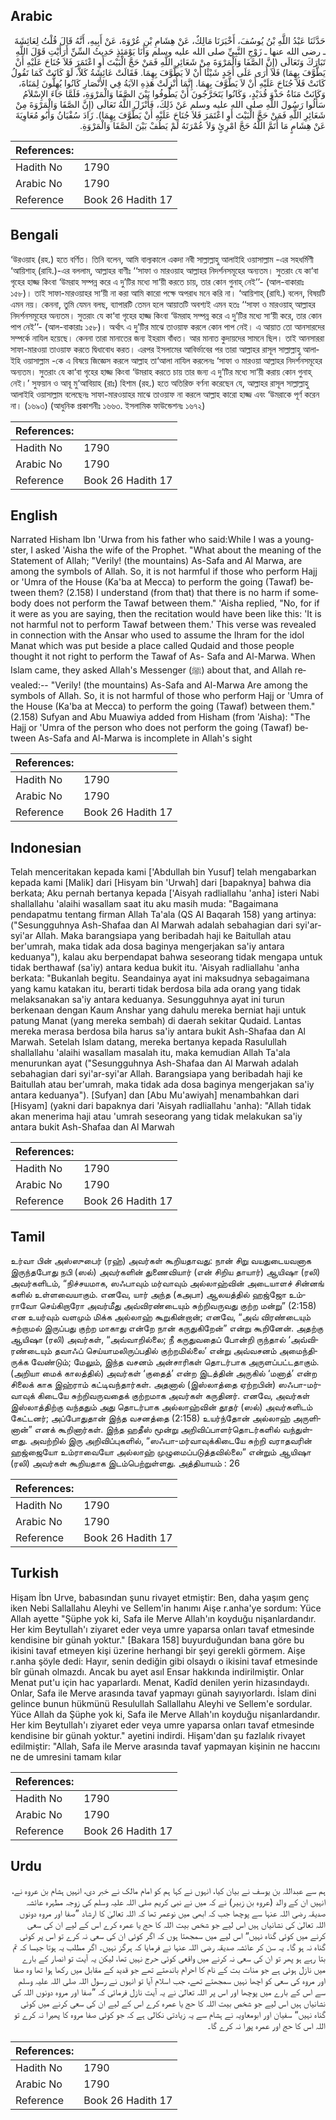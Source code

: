 ## Arabic


<div dir="rtl" lang="ar" style={{fontSize:'larger',backgroundColor:'#f8f9fa',padding:20}}>
حَدَّثَنَا عَبْدُ اللَّهِ بْنُ يُوسُفَ، أَخْبَرَنَا مَالِكٌ، عَنْ هِشَامِ بْنِ عُرْوَةَ، عَنْ أَبِيهِ، أَنَّهُ قَالَ قُلْتُ لِعَائِشَةَ ـ رضى الله عنها ـ زَوْجِ النَّبِيِّ صلى الله عليه وسلم وَأَنَا يَوْمَئِذٍ حَدِيثُ السِّنِّ أَرَأَيْتِ قَوْلَ اللَّهِ تَبَارَكَ وَتَعَالَى ‏(‏إِنَّ الصَّفَا وَالْمَرْوَةَ مِنْ شَعَائِرِ اللَّهِ فَمَنْ حَجَّ الْبَيْتَ أَوِ اعْتَمَرَ فَلاَ جُنَاحَ عَلَيْهِ أَنْ يَطَّوَّفَ بِهِمَا‏)‏ فَلاَ أُرَى عَلَى أَحَدٍ شَيْئًا أَنْ لاَ يَطَّوَّفَ بِهِمَا‏.‏ فَقَالَتْ عَائِشَةُ كَلاَّ، لَوْ كَانَتْ كَمَا تَقُولُ كَانَتْ فَلاَ جُنَاحَ عَلَيْهِ أَنْ لاَ يَطَّوَّفَ بِهِمَا‏.‏ إِنَّمَا أُنْزِلَتْ هَذِهِ الآيَةُ فِي الأَنْصَارِ كَانُوا يُهِلُّونَ لِمَنَاةَ، وَكَانَتْ مَنَاةُ حَذْوَ قُدَيْدٍ، وَكَانُوا يَتَحَرَّجُونَ أَنْ يَطُوفُوا بَيْنَ الصَّفَا وَالْمَرْوَةِ، فَلَمَّا جَاءَ الإِسْلاَمُ سَأَلُوا رَسُولَ اللَّهِ صلى الله عليه وسلم عَنْ ذَلِكَ، فَأَنْزَلَ اللَّهُ تَعَالَى ‏(‏إِنَّ الصَّفَا وَالْمَرْوَةَ مِنْ شَعَائِرِ اللَّهِ فَمَنْ حَجَّ الْبَيْتَ أَوِ اعْتَمَرَ فَلاَ جُنَاحَ عَلَيْهِ أَنْ يَطَّوَّفَ بِهِمَا‏)‏‏.‏ زَادَ سُفْيَانُ وَأَبُو مُعَاوِيَةَ عَنْ هِشَامٍ مَا أَتَمَّ اللَّهُ حَجَّ امْرِئٍ وَلاَ عُمْرَتَهُ لَمْ يَطُفْ بَيْنَ الصَّفَا وَالْمَرْوَةِ‏.‏
</div>
<div style={{backgroundColor:'#f8f9fa',padding:20, marginBottom: 10}}><table> <thead> <tr> <th>References:</th> <th></th> </tr> </thead> <tbody><tr><td>Hadith No</td><td>1790</td></tr><tr><td>Arabic No</td><td>1790</td></tr><tr><td>Reference</td><td>Book 26 Hadith 17</td></tr></tbody></table></div>

## Bengali


<div dir="ltr" lang="bn" style={{fontSize:'larger',backgroundColor:'#f8f9fa',padding:20}}>
‘উরওয়াহ (রহ.) হতে বর্ণিত। তিনি বলেন, আমি বাল্যকালে একদা নবী সাল্লাল্লাহু আলাইহি ওয়াসাল্লাম -এর সহধর্মিণী ‘আয়িশাহ্ (রাযি.)-এর বললাম, আল্লাহর বাণীঃ ‘‘সাফা ও মারওয়াহ আল্লাহর নিদর্শনসমূহের অন্যতম। সুতরাং যে কা‘বা গৃহের হাজ্জ কিংবা ‘উমরাহ সম্পন্ন করে এ দু’টির মধ্যে সা‘য়ী করতে চায়, তার কোন গুনাহ্ নেই’’- (আল-বাকারাঃ ১৫৮)। তাই সাফা-মারওয়াহর সা‘য়ী না করা আমি কারো পক্ষে অপরাধ মনে করি না। ‘আয়িশাহ্ (রাযি.) বলেন, বিষয়টি এমন নয়। কেননা, তুমি যেমন বলছ, ব্যাপারটি তেমন হলে আয়াতটি অবশ্যই এমন হতঃ ‘‘সাফা ও মারওয়াহ্ আল্লাহর নিদর্শনসমূহের অন্যতম। সুতরাং যে কা‘বা গৃহের হাজ্জ কিংবা ‘উমরাহ সম্পন্ন করে এ দু’টির মধ্যে সা‘য়ী করে, তার কোন পাপ নেই’’- (আল-বাকারাঃ ১৫৮)। অর্থাৎ এ দু’টির মাঝে তাওয়াফ করলে কোন পাপ নেই। এ আয়াত তো আনসারদের সম্পর্কে নাযিল হয়েছে। কেননা তারা মানাতের জন্য ইহরাম বাঁধত। আর মানাত কুদায়দের সামনে ছিল। তাই আনসাররা সাফা-মারওয়া তাওয়াফ করতে দ্বিধাবোধ করত। এরপর ইসলামের আবির্ভাবের পর তারা আল্লাহর রাসূল সাল্লাল্লাহু আলাইহি ওয়াসাল্লাম -কে এ বিষয়ে জিজ্ঞেস করলে আল্লাহ তা‘আলা নাযিল করলেনঃ ‘সাফা ও মারওয়া আল্লাহর নিদর্শনসমূহের অন্যতম। সুতরাং যে কা‘বা গৃহের হাজ্জ কিংবা ‘উমরাহ করতে চায় তার জন্য এ দু’টির মধ্যে সা‘য়ী করায় কোন গুনাহ্ নেই।’ সুফয়ান ও আবূ মু‘আবিয়াহ (রাঃ) হিশাম (রহ.) হতে অতিরিক্ত বর্ণনা করেছেন যে, আল্লাহর রাসূল সাল্লাল্লাহু আলাইহি ওয়াসাল্লাম বলেছেনঃ সাফা-মারওয়াহর মাঝে তাওয়াফ না করলে আল্লাহ কারো হাজ্জ এবং ‘উমরাকে পূর্ণ করেন না। (১৬৯৩) (আধুনিক প্রকাশনীঃ ১৬৬৩. ইসলামিক ফাউন্ডেশনঃ ১৬৭২)
</div>
<div style={{backgroundColor:'#f8f9fa',padding:20, marginBottom: 10}}><table> <thead> <tr> <th>References:</th> <th></th> </tr> </thead> <tbody><tr><td>Hadith No</td><td>1790</td></tr><tr><td>Arabic No</td><td>1790</td></tr><tr><td>Reference</td><td>Book 26 Hadith 17</td></tr></tbody></table></div>

## English


<div dir="ltr" lang="en" style={{fontSize:'larger',backgroundColor:'#f8f9fa',padding:20}}>
Narrated Hisham Ibn 'Urwa from his father who said:While I was a youngster, I asked 'Aisha the wife of the Prophet. "What about the meaning of the Statement of Allah; "Verily! (the mountains) As-Safa and Al Marwa, are among the symbols of Allah. So, it is not harmful if those who perform Hajj or 'Umra of the House (Ka'ba at Mecca) to perform the going (Tawaf) between them? (2.158) I understand (from that) that there is no harm if somebody does not perform the Tawaf between them." 'Aisha replied, "No, for if it were as you are saying, then the recitation would have been like this: 'It is not harmful not to perform Tawaf between them.' This verse was revealed in connection with the Ansar who used to assume the Ihram for the idol Manat which was put beside a place called Qudaid and those people thought it not right to perform the Tawaf of As- Safa and Al-Marwa. When Islam came, they asked Allah's Messenger (ﷺ) about that, and Allah revealed:-- "Verily! (the mountains) As-Safa and Al-Marwa Are among the symbols of Allah. So, it is not harmful of those who perform Hajj or 'Umra of the House (Ka'ba at Mecca) to perform the going (Tawaf) between them." (2.158) Sufyan and Abu Muawiya added from Hisham (from 'Aisha): "The Hajj or 'Umra of the person who does not perform the going (Tawaf) between As-Safa and Al-Marwa is incomplete in Allah's sight
</div>
<div style={{backgroundColor:'#f8f9fa',padding:20, marginBottom: 10}}><table> <thead> <tr> <th>References:</th> <th></th> </tr> </thead> <tbody><tr><td>Hadith No</td><td>1790</td></tr><tr><td>Arabic No</td><td>1790</td></tr><tr><td>Reference</td><td>Book 26 Hadith 17</td></tr></tbody></table></div>

## Indonesian


<div dir="ltr" lang="id" style={{fontSize:'larger',backgroundColor:'#f8f9fa',padding:20}}>
Telah menceritakan kepada kami ['Abdullah bin Yusuf] telah mengabarkan kepada kami [Malik] dari [Hisyam bin 'Urwah] dari [bapaknya] bahwa dia berkata; Aku pernah bertanya kepada ['Aisyah radliallahu 'anha] isteri Nabi shallallahu 'alaihi wasallam saat itu aku masih muda: "Bagaimana pendapatmu tentang firman Allah Ta'ala (QS Al Baqarah 158) yang artinya: ("Sesungguhnya Ash-Shafaa dan Al Marwah adalah sebahagian dari syi'ar-syi'ar Allah. Maka barangsiapa yang beribadah haji ke Baitullah atau ber'umrah, maka tidak ada dosa baginya mengerjakan sa'iy antara keduanya"), kalau aku berpendapat bahwa seseorang tidak mengapa untuk tidak berthawaf (sa'iy) antara kedua bukit itu. 'Aisyah radliallahu 'anha berkata: "Bukanlah begitu. Seandainya ayat ini maksudnya sebagaimana yang kamu katakan itu, berarti tidak berdosa bila ada orang yang tidak melaksanakan sa'iy antara keduanya. Sesungguhnya ayat ini turun berkenaan dengan Kaum Anshar yang dahulu mereka berniat haji untuk patung Manat (yang mereka sembah) di daerah sekitar Qudaid. Lantas mereka merasa berdosa bila harus sa'iy antara bukit Ash-Shafaa dan Al Marwah. Setelah Islam datang, mereka bertanya kepada Rasulullah shallallahu 'alaihi wasallam masalah itu, maka kemudian Allah Ta'ala menurunkan ayat ("Sesungguhnya Ash-Shafaa dan Al Marwah adalah sebahagian dari syi'ar-syi'ar Allah. Barangsiapa yang beribadah haji ke Baitullah atau ber'umrah, maka tidak ada dosa baginya mengerjakan sa'iy antara keduanya"). [Sufyan] dan [Abu Mu'awiyah] menambahkan dari [Hisyam] (yakni dari bapaknya dari 'Aisyah radliallahu 'anha): "Allah tidak akan menerima haji atau 'umrah seseorang yang tidak melakukan sa'iy antara bukit Ash-Shafaa dan Al Marwah
</div>
<div style={{backgroundColor:'#f8f9fa',padding:20, marginBottom: 10}}><table> <thead> <tr> <th>References:</th> <th></th> </tr> </thead> <tbody><tr><td>Hadith No</td><td>1790</td></tr><tr><td>Arabic No</td><td>1790</td></tr><tr><td>Reference</td><td>Book 26 Hadith 17</td></tr></tbody></table></div>

## Tamil


<div dir="ltr" lang="ta" style={{fontSize:'larger',backgroundColor:'#f8f9fa',padding:20}}>
உர்வா பின் அஸ்ஸுபைர் (ரஹ்) அவர்கள் கூறியதாவது: நான் சிறு வயதுடையவனாக இருந்தபோது நபி (ஸல்) அவர்களின் துணைவியார் (என் சிறிய தாயார்) ஆயிஷா (ரலி) அவர்களிடம், “நிச்சயமாக, ஸஃபாவும் மர்வாவும் அல்லாஹ்வின் அடையாளச் சின்னங் களில் உள்ளவையாகும். எனவே, யார் அந்த (கஅபா) ஆலயத்தில் ஹஜ்ஜோ உம்ராவோ செய்கிறாரோ அவர்மீது அவ்விரண்டையும் சுற்றிவருவது குற்ற மன்று” (2:158) என உயர்வும் வளமும் மிக்க அல்லாஹ் கூறுகின்றான்; எனவே, “அவ் விரண்டையும் சுற்றாமல் இருப்பது குற்ற மாகாது என்றே நான் கருதுகிறேன்” என்று கூறினேன். அதற்கு ஆயிஷா (ரலி) அவர்கள், “அவ்வாறில்லை; நீ கருதுவதைப் போன்றி ருந்தால் ‘அவ்விரண்டையும் தவாஃப் செய்யாமலிருப்பதில் குற்றமில்லை’ என்று அவ்வசனம் அமைந்திருக்க வேண்டும்; மேலும், இந்த வசனம் அன்சாரிகள் தொடர்பாக அருளப்பட்டதாகும். (அறியா மைக் காலத்தில்) அவர்கள் ‘குதைத்’ என்ற இடத்தின் அருகில் ‘மனாத்’ என்ற சிலைக் காக இஹ்ராம் கட்டிவந்தார்கள். அதனால் (இஸ்லாத்தை ஏற்றபின்) ஸஃபா-மர்வாவுக் கிடையே சுற்றிவருவதைக் குற்றமாக அவர்கள் கருதினர். எனவே, அவர்கள் இஸ்லாத்திற்கு வந்ததும் அது தொடர்பாக அல்லாஹ்வின் தூதர் (ஸல்) அவர்களிடம் கேட்டனர்; அப்போதுதான் இந்த வசனத்தை (2:158) உயர்ந்தோன் அல்லாஹ் அருளினான்” எனக் கூறினார்கள். இந்த ஹதீஸ் மூன்று அறிவிப்பாளர்தொடர்களில் வந்துள்ளது. அவற்றில் இரு அறிவிப்புகளில், “ஸஃபா-மர்வாவுக்கிடையே சுற்றி வராதவரின் ஹஜ்ஜையோ உம்ராவையோ அல்லாஹ் முழுமைப்படுத்தவில்லை” என்றும் ஆயிஷா (ரலி) அவர்கள் கூறியதாக இடம்பெற்றுள்ளது. அத்தியாயம் : 26
</div>
<div style={{backgroundColor:'#f8f9fa',padding:20, marginBottom: 10}}><table> <thead> <tr> <th>References:</th> <th></th> </tr> </thead> <tbody><tr><td>Hadith No</td><td>1790</td></tr><tr><td>Arabic No</td><td>1790</td></tr><tr><td>Reference</td><td>Book 26 Hadith 17</td></tr></tbody></table></div>

## Turkish


<div dir="ltr" lang="tr" style={{fontSize:'larger',backgroundColor:'#f8f9fa',padding:20}}>
Hişam İbn Urve, babasından şunu rivayet etmiştir: Ben, daha yaşım genç iken Nebi Sallallahu Aleyhi ve Sellem'in hanımı Aişe r.anha'ye sordum: Yüce Allah ayette "Şüphe yok ki, Safa ile Merve Allah'ın koydu­ğu nişanlardandır. Her kim Beytullah'ı ziyaret eder veya umre yaparsa onları tavaf etmesinde kendisine bir günah yoktur." [Bakara 158] buyurduğundan bana göre bu ikisini tavaf etmeyen kişi üzerine herhangi bir şeyi gerekli görmem. Aişe r.anha şöyle dedi: Hayır, senin dediğin gibi olsaydı o ikisini tavaf etmesinde bîr günah olmazdı. Ancak bu ayet asıl Ensar hakkında indirilmiştir. Onlar Menat put'u için hac yaparlardı. Menat, Kadîd denilen yerin hizasındaydı. Onlar, Safa ile Merve arasında tavaf yapmayı günah sayıyorlardı. İslam dini gelince bunun hükmünü Resulullah Sallallahu Aleyhi ve Sellem'e sordular. Yüce Allah da Şüphe yok ki, Safa ile Merve Allah'ın koyduğu nişanlardandır. Her kim Beytullah'ı ziyaret eder veya umre yaparsa onları tavaf etmesinde kendisine bir günah yoktur." ayetini indirdi. Hişam'dan şu fazlalık rivayet edilmiştir: "Allah, Safa ile Merve arasında tavaf yapmayan kişinin ne haccını ne de umresini tamam kılar
</div>
<div style={{backgroundColor:'#f8f9fa',padding:20, marginBottom: 10}}><table> <thead> <tr> <th>References:</th> <th></th> </tr> </thead> <tbody><tr><td>Hadith No</td><td>1790</td></tr><tr><td>Arabic No</td><td>1790</td></tr><tr><td>Reference</td><td>Book 26 Hadith 17</td></tr></tbody></table></div>

## Urdu


<div dir="rtl" lang="ur" style={{fontSize:'larger',backgroundColor:'#f8f9fa',padding:20}}>
ہم سے عبداللہ بن یوسف نے بیان کیا، انہوں نے کہا ہم کو امام مالک نے خبر دی، انہیں ہشام بن عروہ نے، انہیں ان کے والد (عروہ بن زبیر) نے کہ میں نے نبی کریم صلی اللہ علیہ وسلم کی زوجہ مطہرہ عائشہ صدیقہ رضی اللہ عنہا سے پوچھا جب کہ ابھی میں نوعمر تھا کہ اللہ تعالیٰ کا ارشاد ”صفا اور مروہ دونوں اللہ تعالیٰ کی نشانیاں ہیں اس لیے جو شخص بیت اللہ کا حج یا عمرہ کرے اس کے لیے ان کی سعی کرنے میں کوئی گناہ نہیں“ اس لیے میں سمجھتا ہوں کہ اگر کوئی ان کی سعی نہ کرے تو اس پر کوئی گناہ نہ ہو گا۔ یہ سن کر عائشہ صدیقہ رضی اللہ عنہا نے فرمایا کہ ہرگز نہیں۔ اگر مطلب یہ ہوتا جیسا کہ تم بتا رہے ہو پھر تو ان کی سعی نہ کرنے میں واقعی کوئی حرج نہیں تھا، لیکن یہ آیت تو انصار کے بارے میں نازل ہوئی ہے جو منات بت کے نام کا احرام باندھتے تھے جو قدید کے مقابل میں رکھا ہوا تھا وہ صفا اور مروہ کی سعی کو اچھا نہیں سمجھتے تھے، جب اسلام آیا تو انہوں نے رسول اللہ صلی اللہ علیہ وسلم سے اس کے بارے میں پوچھا اور اس پر اللہ تعالیٰ نے یہ آیت نازل فرمائی کہ ”صفا اور مروہ دونوں اللہ کی نشانیاں ہیں اس لیے جو شخص بیت اللہ کا حج یا عمرہ کرے اس کے لیے ان کی سعی کرنے میں کوئی گناہ نہیں“ سفیان اور ابومعاویہ نے ہشام سے یہ زیادتی نکالی ہے کہ جو کوئی صفا مروہ کا پھیرا نہ کرے تو اللہ اس کا حج اور عمرہ پورا نہ کرے گا۔
</div>
<div style={{backgroundColor:'#f8f9fa',padding:20, marginBottom: 10}}><table> <thead> <tr> <th>References:</th> <th></th> </tr> </thead> <tbody><tr><td>Hadith No</td><td>1790</td></tr><tr><td>Arabic No</td><td>1790</td></tr><tr><td>Reference</td><td>Book 26 Hadith 17</td></tr></tbody></table></div>